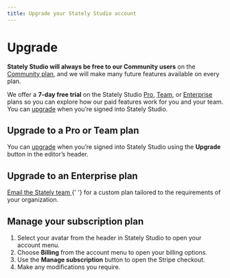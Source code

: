 ```yaml
---
title: Upgrade your Stately Studio account
---
```


# Upgrade

**Stately Studio will always be free to our Community users** on the [Community plan](studio-community-plan.mdx), and we will make many future features available on every plan.

We offer a **7-day free trial** on the Stately Studio [Pro](/studio-pro-plan.mdx), [Team](/studio-team-plan.mdx), or [Enterprise](/studio-enterprise-plan.mdx) plans so you can explore how our paid features work for you and your team. You can [upgrade](/upgrade.mdx) when you’re signed into Stately Studio.

## Upgrade to a Pro or Team plan

You can [upgrade](upgrade.mdx) when you’re signed into Stately Studio using the **Upgrade** button in the editor’s header.

<p>
  <ThemedImage
    alt="Upgrade button in the header of Stately Studio between the Save and share buttons."
    sources={{
      light: '/assets/upgrade/upgrade.png',
      dark: '/assets/upgrade/upgrade-dm.png',
    }}
  />
</p>

## Upgrade to an Enterprise plan

<p>
  <a href="mailto:sales@stately.com?subject=I'm interested in Stately Studio Enterprise plan">
    Email the Stately team
  </a>{' '}
  for a custom plan tailored to the requirements of your organization.
</p>

## Manage your subscription plan

1. Select your avatar from the header in Stately Studio to open your account menu.
2. Choose **Billing** from the account menu to open your billing options.
3. Use the **Manage subscription** button to open the Stripe checkout.
4. Make any modifications you require.

<p>
  <ThemedImage
    alt="Billing option in the user account menu in the Stately Studio header."
    sources={{
      light: '/assets/upgrade/billing.png',
      dark: '/assets/upgrade/billing-dm.png',
    }}
  />
</p>

